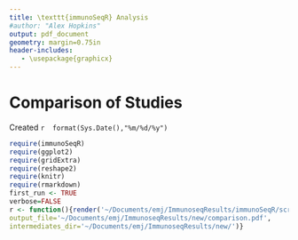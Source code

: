 ```yaml
---
title: \texttt{immunoSeqR} Analysis
#author: "Alex Hopkins"
output: pdf_document
geometry: margin=0.75in
header-includes:
   - \usepackage{graphicx}
---
```

# Comparison of Studies
Created `r  format(Sys.Date(),"%m/%d/%y")`

```r
require(immunoSeqR)
require(ggplot2)
require(gridExtra)
require(reshape2)
require(knitr)
require(rmarkdown)
first_run <- TRUE
verbose=FALSE
r <- function(){render('~/Documents/emj/ImmunoseqResults/immunoSeqR/scripts/rmd/comparison.Rmd',
output_file='~/Documents/emj/ImmunoseqResults/new/comparison.pdf',
intermediates_dir='~/Documents/emj/ImmunoseqResults/new/')}
```
```r
```


